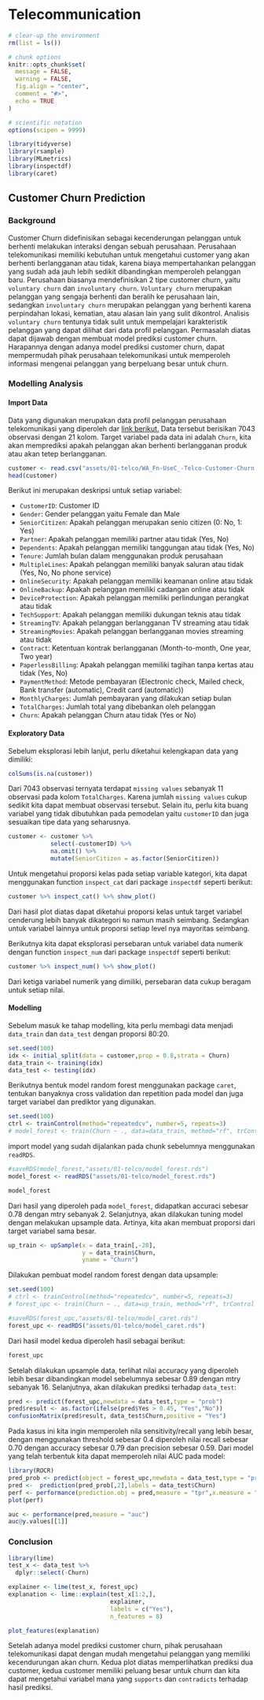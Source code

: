 # Telecommunication

```r
# clear-up the environment
rm(list = ls())

# chunk options
knitr::opts_chunk$set(
  message = FALSE,
  warning = FALSE,
  fig.align = "center",
  comment = "#>",
  echo = TRUE
)

# scientific notation
options(scipen = 9999)
```

```r
library(tidyverse)
library(rsample)
library(MLmetrics)
library(inspectdf)
library(caret)
```


## Customer Churn Prediction

### Background

Customer Churn didefinisikan sebagai kecenderungan pelanggan untuk berhenti melakukan interaksi dengan sebuah perusahaan. Perusahaan telekomunikasi memiliki kebutuhan untuk mengetahui customer yang akan berhenti berlangganan atau tidak, karena biaya mempertahankan pelanggan yang sudah ada jauh lebih sedikit dibandingkan memperoleh pelanggan baru. Perusahaan biasanya mendefinisikan 2 tipe customer churn, yaitu `voluntary churn` dan `involuntary churn`. `Voluntary churn` merupakan pelanggan yang sengaja berhenti dan beralih ke perusahaan lain, sedangkan `involuntary churn` merupakan pelanggan yang berhenti karena perpindahan lokasi, kematian, atau alasan lain yang sulit dikontrol. Analisis `voluntary churn` tentunya tidak sulit untuk mempelajari karakteristik pelanggan yang dapat dilihat dari data profil pelanggan. Permasalah diatas dapat dijawab dengan membuat model prediksi customer churn. Harapannya dengan adanya model prediksi customer churn, dapat mempermudah pihak perusahaan telekomunikasi untuk memperoleh informasi mengenai pelanggan yang berpeluang besar untuk churn.



### Modelling Analysis

#### Import Data

Data yang digunakan merupakan data profil pelanggan perusahaan telekomunikasi yang diperoleh dar [link berikut.](https://www.kaggle.com/blastchar/telco-customer-churn) Data tersebut berisikan 7043 observasi dengan 21 kolom. Target variabel pada data ini adalah `Churn`, kita akan memprediksi apakah pelanggan akan berhenti berlangganan produk atau akan tetep berlangganan.

```r
customer <- read.csv("assets/01-telco/WA_Fn-UseC_-Telco-Customer-Churn.csv")
head(customer)
```

Berikut ini merupakan deskripsi untuk setiap variabel:

* `CustomerID`: Customer ID
* `Gender`: Gender pelanggan yaitu Female dan Male
* `SeniorCitizen`: Apakah pelanggan merupakan senio citizen (0: No, 1: Yes)
* `Partner`: Apakah pelanggan memiliki partner atau tidak (Yes, No)
* `Dependents`: Apakah pelanggan memiliki tanggungan atau tidak (Yes, No)
* `Tenure`: Jumlah bulan dalam menggunakan produk perusahaan
* `MultipleLines`: Apakah pelanggan memiliki banyak saluran atau tidak (Yes, No, No phone service)
* `OnlineSecurity`: Apakah pelanggan memiliki keamanan online atau tidak 
* `OnlineBackup`: Apakah pelanggan memiliki cadangan online atau tidak
* `DeviceProtection`: Apakah pelanggan memiliki perlindungan perangkat atau tidak
* `TechSupport`: Apakah pelanggan memiliki dukungan teknis atau tidak
* `StreamingTV`: Apakah pelanggan berlangganan TV streaming atau tidak
* `StreamingMovies`: Apakah pelanggan berlangganan movies streaming atau tidak
* `Contract`: Ketentuan kontrak berlangganan (Month-to-month, One year, Two year)
* `PaperlessBilling`: Apakah pelanggan memiliki tagihan tanpa kertas atau tidak (Yes, No)
* `PaymentMethod`: Metode pembayaran (Electronic check, Mailed check, Bank transfer (automatic), Credit card (automatic))
* `MonthlyCharges`: Jumlah pembayaran yang dilakukan setiap bulan
* `TotalCharges`: Jumlah total yang dibebankan oleh pelanggan
* `Churn`: Apakah pelanggan Churn atau tidak (Yes or No)

#### Exploratory Data

Sebelum eksplorasi lebih lanjut, perlu diketahui kelengkapan data yang dimiliki:
```r
colSums(is.na(customer))
```

Dari 7043 observasi ternyata terdapat `missing values` sebanyak 11 observasi pada kolom `TotalCharges`. Karena jumlah `missing values` cukup sedikit kita dapat membuat observasi tersebut. Selain itu, perlu kita buang variabel yang tidak dibutuhkan pada pemodelan yaitu `customerID` dan juga sesuaikan tipe data yang seharusnya.
```r
customer <- customer %>% 
            select(-customerID) %>% 
            na.omit() %>% 
            mutate(SeniorCitizen = as.factor(SeniorCitizen)) 
```

Untuk mengetahui proporsi kelas pada setiap variable kategori, kita dapat menggunakan function `inspect_cat` dari package `inspectdf` seperti berikut:
```r
customer %>% inspect_cat() %>% show_plot()
```

Dari hasil plot diatas dapat diketahui proporsi kelas untuk target variabel cenderung lebih banyak dikategori `No` namun masih seimbang. Sedangkan untuk variabel lainnya untuk proporsi setiap level nya mayoritas seimbang.

Berikutnya kita dapat eksplorasi persebaran untuk variabel data numerik dengan function `inspect_num` dari package `inspectdf` seperti berikut:
```r
customer %>% inspect_num() %>% show_plot()
```

Dari ketiga variabel numerik yang dimiliki, persebaran data cukup beragam untuk setiap nilai.

#### Modelling

Sebelum masuk ke tahap modelling, kita perlu membagi data menjadi `data_train` dan `data_test` dengan proporsi 80:20.
```r
set.seed(100)
idx <- initial_split(data = customer,prop = 0.8,strata = Churn)
data_train <- training(idx)
data_test <- testing(idx)
```

Berikutnya bentuk model random forest menggunakan package `caret`, tentukan banyaknya cross validation dan repetition pada model dan juga target variabel dan prediktor yang digunakan.
```r
set.seed(100)
ctrl <- trainControl(method="repeatedcv", number=5, repeats=3)
# model_forest <- train(Churn ~ ., data=data_train, method="rf", trControl = ctrl)
```

import model yang sudah dijalankan pada chunk sebelumnya menggunakan `readRDS`.
```r
#saveRDS(model_forest,"assets/01-telco/model_forest.rds")
model_forest <- readRDS("assets/01-telco/model_forest.rds")
```

```r
model_forest
```

Dari hasil yang diperoleh pada `model_forest`, didapatkan accuraci sebesar 0.78 dengan mtry sebanyak 2. Selanjutnya, akan dilakukan tuning model dengan melakukan upsample data. Artinya, kita akan membuat proporsi dari target variabel sama besar.
```r
up_train <- upSample(x = data_train[,-20],
                     y = data_train$Churn,
                     yname = "Churn")
```

Dilakukan pembuat model random forest dengan data upsample:
```r
set.seed(100)
# ctrl <- trainControl(method="repeatedcv", number=5, repeats=3)
# forest_upc <- train(Churn ~ ., data=up_train, method="rf", trControl = ctrl)
```

```r
#saveRDS(forest_upc,"assets/01-telco/model_caret.rds")
forest_upc <- readRDS("assets/01-telco/model_caret.rds")
```

Dari hasil model kedua diperoleh hasil sebagai berikut:
```r
forest_upc
```

Setelah dilakukan upsample data, terlihat nilai accuracy yang diperoleh lebih besar dibandingkan model sebelumnya sebesar 0.89 dengan mtry sebanyak 16. Selanjutnya, akan dilakukan prediksi terhadap `data_test`:

```r
pred <- predict(forest_upc,newdata = data_test,type = "prob")
pred$result <- as.factor(ifelse(pred$Yes > 0.45, "Yes","No"))
confusionMatrix(pred$result, data_test$Churn,positive = "Yes")
```

Pada kasus ini kita ingin memperoleh nila sensitivity/recall yang lebih besar, dengan menggunakan threshold sebesar 0.4 diperoleh nilai recall sebesar 0.70 dengan accuracy sebesar 0.79 dan precision sebesar 0.59. Dari model yang telah terbentuk kita dapat memperoleh nilai AUC pada model:
```r
library(ROCR)
pred_prob <- predict(object = forest_upc,newdata = data_test,type = "prob")
pred <-  prediction(pred_prob[,2],labels = data_test$Churn)
perf <- performance(prediction.obj = pred,measure = "tpr",x.measure = "fpr")
plot(perf)

```

```r
auc <- performance(pred,measure = "auc")
auc@y.values[[1]]
```

### Conclusion


```r
library(lime)
test_x <- data_test %>% 
  dplyr::select(-Churn)

explainer <- lime(test_x, forest_upc)
explanation <- lime::explain(test_x[1:2,],
                             explainer, 
                             labels = c("Yes"),
                             n_features = 8)

plot_features(explanation)
```

Setelah adanya model prediksi customer churn, pihak perusahaan telekomunikasi dapat dengan mudah mengetahui pelanggan yang memiliki kecendurungan akan churn. Kedua plot diatas memperlihatkan prediksi dua customer, kedua customer memiliki peluang besar untuk churn dan kita dapat mengetahui variabel mana yang `supports` dan `contradicts` terhadap hasil prediksi.